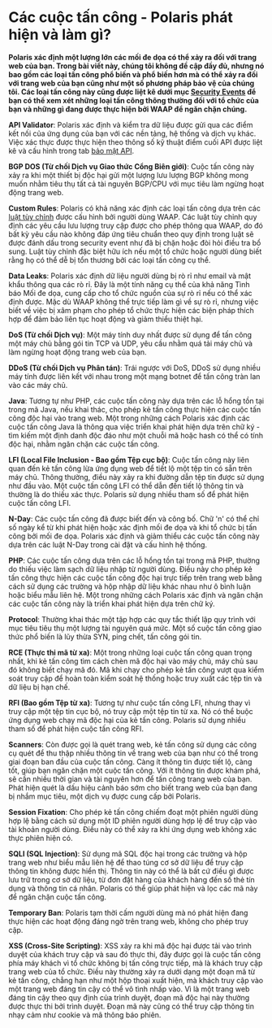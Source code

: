 # Các cuộc tấn công - Polaris phát hiện và làm gì?

**Polaris xác định một lượng lớn các mối đe dọa có thể xảy ra đối với trang web của bạn. Trong bài viết này, chúng tôi
không đề cập đầy đủ, nhưng nó bao gồm các loại tấn công phổ biến và phổ biến hơn mà có thể xảy ra đối với trang web của
bạn cũng như một số phương pháp bảo vệ của chúng tôi. Các loại tấn công này cũng được liệt kê dưới mục
[Security Events](../security-center/incidents/security-events) để bạn có thể xem xét những loại tấn công thông
thường đối với tổ chức của bạn và những gì đang được thực hiện bởi WAAP để ngăn chặn chúng.**

**API Validator**: Polaris xác định và kiểm tra dữ liệu được gửi qua các điểm kết nối của ứng dụng của bạn với các nền
tảng, hệ thống và dịch vụ khác. Việc xác thực được thực hiện theo thông số kỹ thuật điểm cuối API được liệt kê và cấu
hình trong tab [bảo mật API](../security-center/api-security/why-api).

**BGP DOS (Từ chối Dịch vụ Giao thức Cổng Biên giới)**: Cuộc tấn công này xảy ra khi một thiết bị độc hại gửi một lượng lưu
lượng BGP không mong muốn nhằm tiêu thụ tất cả tài nguyên BGP/CPU với mục tiêu làm ngừng hoạt động trang web.

**Custom Rules**: Polaris có khả năng xác định các loại tấn công dựa trên các [luật tùy chỉnh](../security-center/rules/custom-rules)
được cấu hình bởi người dùng WAAP. Các luật tùy chỉnh quy định các yêu cầu lưu lượng truy cập được cho phép thông qua
WAAP, do đó bất kỳ yêu cầu nào không đáp ứng tiêu chuẩn theo quy định trong luật sẽ được đánh dấu trong security event
như đã bị chặn hoặc đòi hỏi điều tra bổ sung. Luật tùy chỉnh đặc biệt hữu ích nếu một tổ chức hoặc người dùng biết rằng
họ có thể dễ bị tổn thương bởi các loại tấn công cụ thể.

**Data Leaks**: Polaris xác định dữ liệu người dùng bị rò rỉ như email và mật khẩu thông qua các rò rỉ. Đây là một tính
năng cụ thể của khả năng Tình báo Mối đe dọa, cung cấp cho tổ chức nguồn của sự rò rỉ nếu có thể xác định được. Mặc dù
WAAP không thể trực tiếp làm gì về sự rò rỉ, nhưng việc biết về việc bị xâm phạm cho phép tổ chức thực hiện các biện
pháp thích hợp để đảm bảo liên tục hoạt động và giảm thiểu thiệt hại.

**DoS (Từ chối Dịch vụ)**: Một máy tính duy nhất được sử dụng để tấn công một máy chủ bằng gói tin TCP và UDP, yêu cầu
nhằm quá tải máy chủ và làm ngừng hoạt động trang web của bạn.

**DDoS (Từ chối Dịch vụ Phân tán)**: Trái ngược với DoS, DDoS sử dụng nhiều máy tính được liên kết với nhau trong một
mạng botnet để tấn công tràn lan vào các máy chủ.

**Java**: Tương tự như PHP, các cuộc tấn công này dựa trên các lỗ hổng tồn tại trong mã Java, nếu khai thác, cho phép kẻ
tấn công thực hiện các cuộc tấn công độc hại vào trang web. Một trong những cách Polaris xác định các cuộc tấn công
Java là thông qua việc triển khai phát hiện dựa trên chữ ký - tìm kiếm một định danh độc đáo như một chuỗi mã hoặc
hash có thể có tính độc hại, nhằm ngăn chặn các cuộc tấn công.

**LFI (Local File Inclusion - Bao gồm Tệp cục bộ)**: Cuộc tấn công này liên quan đến kẻ tấn công lừa ứng dụng web để
tiết lộ một tệp tin có sẵn trên máy chủ. Thông thường, điều này xảy ra khi đường dẫn tệp tin được sử dụng như đầu
vào. Một cuộc tấn công LFI có thể dẫn đến tiết lộ thông tin và thường là do thiếu xác thực. Polaris sử dụng nhiều
tham số để phát hiện cuộc tấn công LFI.


**N-Day**: Các cuộc tấn công đã được biết đến và công bố. Chữ 'n' có thể chỉ số ngày kể từ khi phát hiện hoặc xác định
mối đe dọa và khi tổ chức bị tấn công bởi mối đe dọa. Polaris xác định và giảm thiểu các cuộc tấn công này dựa trên
các luật N-Day trong cài đặt và cấu hình hệ thống.

**PHP**: Các cuộc tấn công dựa trên các lỗ hổng tồn tại trong mã PHP, thường do thiếu việc làm sạch dữ liệu nhập từ
người dùng. Điều này cho phép kẻ tấn công thực hiện các cuộc tấn công độc hại trực tiếp trên trang web bằng cách
sử dụng các trường và hộp nhập dữ liệu khác nhau như ô bình luận hoặc biểu mẫu liên hệ. Một trong những cách Polaris
xác định và ngăn chặn các cuộc tấn công này là triển khai phát hiện dựa trên chữ ký.

**Protocol**: Thường khai thác một tập hợp các quy tắc thiết lập quy trình với mục tiêu tiêu thụ một lượng tài nguyên
quá mức. Một số cuộc tấn công giao thức phổ biến là lũy thừa SYN, ping chết, tấn công gói tin.

**RCE (Thực thi mã từ xa)**: Một trong những loại cuộc tấn công quan trọng nhất, khi kẻ tấn công tìm cách chèn mã độc
hại vào máy chủ, máy chủ sau đó không biết chạy mã đó. Mã khi chạy cho phép kẻ tấn công vượt qua kiểm soát truy cập
để hoàn toàn kiểm soát hệ thống hoặc truy xuất các tệp tin và dữ liệu bị hạn chế.

**RFI (Bao gồm Tệp từ xa)**: Tương tự như cuộc tấn công LFI, nhưng thay vì truy cập một tệp tin cục bộ, nó truy cập một
tệp tin từ xa. Nó có thể buộc ứng dụng web chạy mã độc hại của kẻ tấn công. Polaris sử dụng nhiều tham số để phát hiện
cuộc tấn công RFI.

**Scanners**: Còn được gọi là quét trang web, kẻ tấn công sử dụng các công cụ quét để thu thập nhiều thông tin về
trang web của bạn như có thể trong giai đoạn ban đầu của cuộc tấn công. Càng ít thông tin được tiết lộ, càng tốt,
giúp bạn ngăn chặn một cuộc tấn công. Với ít thông tin được khám phá, sẽ cần nhiều thời gian và tài nguyên hơn để tấn
công trang web của bạn. Phát hiện quét là dấu hiệu cảnh báo sớm cho biết trang web của bạn đang bị nhắm mục tiêu, một
dịch vụ được cung cấp bởi Polaris.

**Session Fixation**: Cho phép kẻ tấn công chiếm đoạt một phiên người dùng hợp lệ bằng cách sử dụng một ID phiên người
dùng hợp lệ để truy cập vào tài khoản người dùng. Điều này có thể xảy ra khi ứng dụng web không xác thực phiên hiện có.

**SQLI (SQL Injection)**: Sử dụng mã SQL độc hại trong các trường và hộp trang web như biểu mẫu liên hệ để thao túng cơ
sở dữ liệu để truy cập thông tin không được hiển thị. Thông tin này có thể là bất cứ điều gì được lưu trữ trong cơ
sở dữ liệu, từ đơn đặt hàng của khách hàng đến số thẻ tín dụng và thông tin cá nhân. Polaris có thể giúp phát hiện
và lọc các mã này để ngăn chặn cuộc tấn công.

**Temporary Ban**: Polaris tạm thời cấm người dùng mà nó phát hiện đang thực hiện các hoạt động đáng ngờ trên trang web,
không cho phép truy cập.

**XSS (Cross-Site Scripting)**: XSS xảy ra khi mã độc hại được tải vào trình duyệt của khách truy cập và sau đó thực
thi, đây được gọi là cuộc tấn công phía máy khách vì tổ chức không bị tấn công trực tiếp, mà là khách truy cập trang
web của tổ chức. Điều này thường xảy ra dưới dạng một đoạn mã từ kẻ tấn công, chẳng hạn như một hộp thoại xuất hiện,
mà khách truy cập vào một trang web đáng tin cậy có thể vô tình nhấp vào. Vì là một trang web đáng tin cậy theo quy
định của trình duyệt, đoạn mã độc hại này thường được thực thi bởi trình duyệt. Đoạn mã này cũng có thể truy cập thông
tin nhạy cảm như cookie và mã thông báo phiên.
